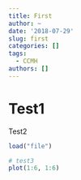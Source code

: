 ```yaml
---
title: First
author: ~
date: '2018-07-29'
slug: first
categories: []
tags: 
  - CCMH
authors: []
---
```

# Test1
Test2
```r
load("file")
```

```r
# test3
plot(1:6, 1:6)
```

